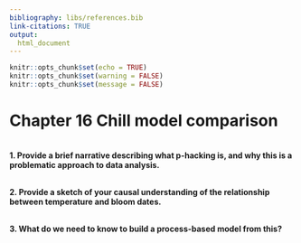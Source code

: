 ```yaml
---
bibliography: libs/references.bib
link-citations: TRUE
output: 
  html_document
---
```


```r
knitr::opts_chunk$set(echo = TRUE)
knitr::opts_chunk$set(warning = FALSE)
knitr::opts_chunk$set(message = FALSE)
```

# Chapter 16 Chill model comparison
\
**1. Provide a brief narrative describing what p-hacking is, and why this is a problematic approach to data analysis.**

\
**2. Provide a sketch of your causal understanding of the relationship between temperature and bloom dates.**

\
**3. What do we need to know to build a process-based model from this?**
